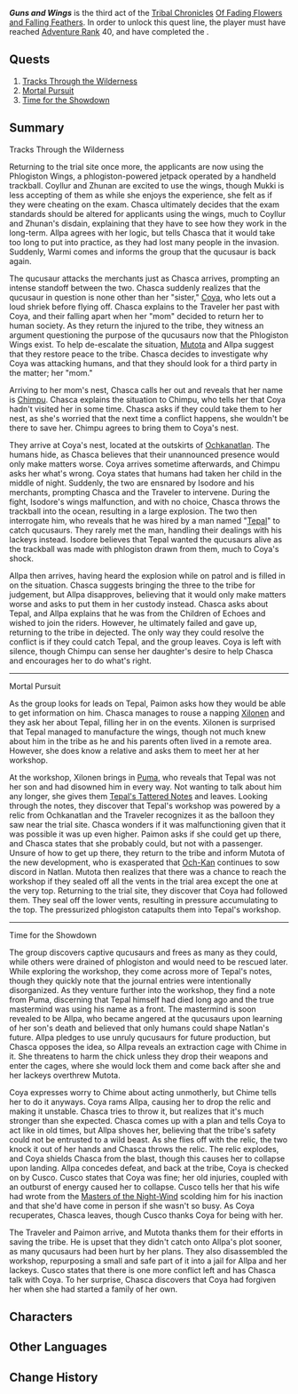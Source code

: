 {{Act Infobox
|image          = Story Card Of Fading Flowers and Falling Feathers Act III.png
|type           = Story
|group          = Tribal Chronicles
|chapter        = Of Fading Flowers and Falling Feathers
|actNum         = III
|character      = Chasca
|ARReq          = 40
|archonQuestReq = [[Chapter V]]: Act IV - [[The Rainbow Destined to Burn]]
}}
'''''Guns and Wings''''' is the third act of the [[Tribal Chronicles]] [[Of Fading Flowers and Falling Feathers]]. In order to unlock this quest line, the player must have reached [[Adventure Rank]] 40, and have completed the {{Quest|The Rainbow Destined to Burn}}.

==Quests==
# [[Tracks Through the Wilderness]]
# [[Mortal Pursuit]]
# [[Time for the Showdown]]

==Summary==
;Tracks Through the Wilderness

Returning to the trial site once more, the applicants are now using the Phlogiston Wings, a phlogiston-powered jetpack operated by a handheld trackball. Coyllur and Zhunan are excited to use the wings, though Mukki is less accepting of them as while she enjoys the experience, she felt as if they were cheating on the exam. Chasca ultimately decides that the exam standards should be altered for applicants using the wings, much to Coyllur and Zhunan's disdain, explaining that they have to see how they work in the long-term. Allpa agrees with her logic, but tells Chasca that it would take too long to put into practice, as they had lost many people in the invasion. Suddenly, Warmi comes and informs the group that the qucusaur is back again.

The qucusaur attacks the merchants just as Chasca arrives, prompting an intense standoff between the two. Chasca suddenly realizes that the qucusaur in question is none other than her "sister," [[Coya]], who lets out a loud shriek before flying off. Chasca explains to the Traveler her past with Coya, and their falling apart when her "mom" decided to return her to human society. As they return the injured to the tribe, they witness an argument questioning the purpose of the qucusaurs now that the Phlogiston Wings exist. To help de-escalate the situation, [[Mutota]] and Allpa suggest that they restore peace to the tribe. Chasca decides to investigate why Coya was attacking humans, and that they should look for a third party in the matter; her "mom."

Arriving to her mom's nest, Chasca calls her out and reveals that her name is [[Chimpu]]. Chasca explains the situation to Chimpu, who tells her that Coya hadn't visited her in some time. Chasca asks if they could take them to her nest, as she's worried that the next time a conflict happens, she wouldn't be there to save her. Chimpu agrees to bring them to Coya's nest.

They arrive at Coya's nest, located at the outskirts of [[Ochkanatlan]]. The humans hide, as Chasca believes that their unannounced presence would only make matters worse. Coya arrives sometime afterwards, and Chimpu asks her what's wrong. Coya states that humans had taken her child in the middle of night. Suddenly, the two are ensnared by Isodore and his merchants, prompting Chasca and the Traveler to intervene. During the fight, Isodore's wings malfunction, and with no choice, Chasca throws the trackball into the ocean, resulting in a large explosion. The two then interrogate him, who reveals that he was hired by a man named "[[Tepal]]" to catch qucusaurs. They rarely met the man, handling their dealings with his lackeys instead. Isodore believes that Tepal wanted the qucusaurs alive as the trackball was made with phlogiston drawn from them, much to Coya's shock. 

Allpa then arrives, having heard the explosion while on patrol and is filled in on the situation. Chasca suggests bringing the three to the tribe for judgement, but Allpa disapproves, believing that it would only make matters worse and asks to put them in her custody instead. Chasca asks about Tepal, and Allpa explains that he was from the Children of Echoes and wished to join the riders. However, he ultimately failed and gave up, returning to the tribe in dejected. The only way they could resolve the conflict is if they could catch Tepal, and the group leaves. Coya is left with silence, though Chimpu can sense her daughter's desire to help Chasca and encourages her to do what's right.
----

;Mortal Pursuit

As the group looks for leads on Tepal, Paimon asks how they would be able to get information on him. Chasca manages to rouse a napping [[Xilonen]] and they ask her about Tepal, filling her in on the events. Xilonen is surprised that Tepal managed to manufacture the wings, though not much knew about him in the tribe as he and his parents often lived in a remote area. However, she does know a relative and asks them to meet her at her workshop.

At the workshop, Xilonen brings in [[Puma]], who reveals that Tepal was not her son and had disowned him in every way. Not wanting to talk about him any longer, she gives them [[Tepal's Tattered Notes]] and leaves. Looking through the notes, they discover that Tepal's workshop was powered by a relic from Ochkanatlan and the Traveler recognizes it as the balloon they saw near the trial site. Chasca wonders if it was malfunctioning given that it was possible it was up even higher. Paimon asks if she could get up there, and Chasca states that she probably could, but not with a passenger. Unsure of how to get up there, they return to the tribe and inform Mutota of the new development, who is exasperated that [[Och-Kan]] continues to sow discord in Natlan. Mutota then realizes that there was a chance to reach the workshop if they sealed off all the vents in the trial area except the one at the very top. Returning to the trial site, they discover that Coya had followed them. They seal off the lower vents, resulting in pressure accumulating to the top. The pressurized phlogiston catapults them into Tepal's workshop.
----

;Time for the Showdown

The group discovers captive qucusaurs and frees as many as they could, while others were drained of phlogiston and would need to be rescued later. While exploring the workshop, they come across more of Tepal's notes, though they quickly note that the journal entries were intentionally disorganized. As they venture further into the workshop, they find a note from Puma, discerning that Tepal himself had died long ago and the true mastermind was using his name as a front. The mastermind is soon revealed to be Allpa, who became angered at the qucusaurs upon learning of her son's death and believed that only humans could shape Natlan's future. Allpa pledges to use unruly qucusaurs for future production, but Chasca opposes the idea, so Allpa reveals an extraction cage with Chime in it. She threatens to harm the chick unless they drop their weapons and enter the cages, where she would lock them and come back after she and her lackeys overthrew Mutota. 

Coya expresses worry to Chime about acting unmotherly, but Chime tells her to do it anyways. Coya rams Allpa, causing her to drop the relic and making it unstable. Chasca tries to throw it, but realizes that it's much stronger than she expected. Chasca comes up with a plan and tells Coya to act like in old times, but Allpa shoves her, believing that the tribe's safety could not be entrusted to a wild beast. As she flies off with the relic, the two knock it out of her hands and Chasca throws the relic. The relic explodes, and Coya shields Chasca from the blast, though this causes her to collapse upon landing. Allpa concedes defeat, and back at the tribe, Coya is checked on by Cusco. Cusco states that Coya was fine; her old injuries, coupled with an outburst of energy caused her to collapse. Cusco tells her that his wife had wrote from the [[Masters of the Night-Wind]] scolding him for his inaction and that she'd have come in person if she wasn't so busy. As Coya recuperates, Chasca leaves, though Cusco thanks Coya for being with her.

The Traveler and Paimon arrive, and Mutota thanks them for their efforts in saving the tribe. He is upset that they didn't catch onto Allpa's plot sooner, as many qucusaurs had been hurt by her plans. They also disassembled the workshop, repurposing a small and safe part of it into a jail for Allpa and her lackeys. Cusco states that there is one more conflict left and has Chasca talk with Coya. To her surprise, Chasca discovers that Coya had forgiven her when she had started a family of her own.

==Characters==
{{Character Appearances|type=Act}}
<!--
==Achievements==
{{Achievement Topic Table|quest=Guns and Wings|requirements=1}}
--><!--
==Soundtracks==
{{Soundtracks by Category Table|type=quest}}
-->
==Other Languages==
{{Other Languages
|en       = Guns and Wings
|zhs      = 枪与翼
|zhs_rm   = 
|zht      = 槍與翼
|zht_rm   = 
|zh_tl    = 
|ja       = 槍と翼
|ja_rm    = Hoko to Tsubasa
|ja_tl    = Weapons and Wings
|ko       = 총과 날개
|ko_tl    = 
|es       = Pistolas y alas
|es_tl    = Pistols and Wings
|fr       = Fusils et ailes
|fr_tl    = Rifles and Wings
|ru       = Оружие и крылья
|ru_tl    = Weaponry and Wings
|th       = หอกและปีก
|th_rm    = 
|th_tl    = 
|vi       = Súng Và Cánh
|vi_tl    = 
|de       = Speere und Flügel
|de_tl    = Spears and Wings
|id       = Tombak dan Sayap
|id_tl    = Spears and Wings
|pt       = Armas e Asas
|pt_tl    = 
|tr       = Silahlar ve Kanatlar
|tr_tl    = 
|it       = Ali e pistole
|it_tl    = 
}}

==Change History==
{{Change History|5.2}}